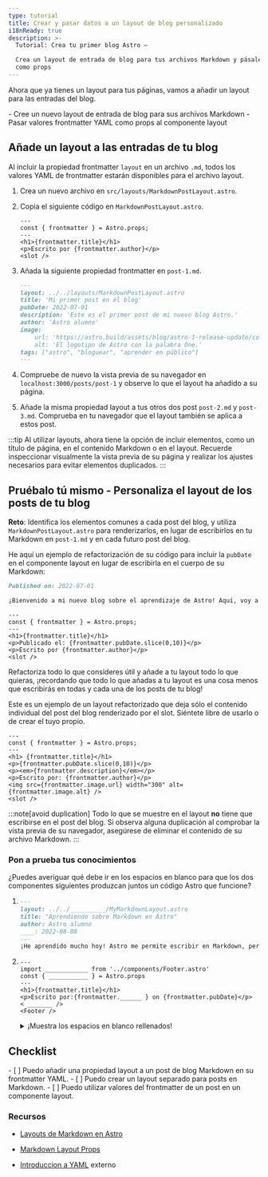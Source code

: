 ```yaml
---
type: tutorial
title: Crear y pasar datos a un layout de blog personalizado
i18nReady: true
description: >-
  Tutorial: Crea tu primer blog Astro —

  Crea un layout de entrada de blog para tus archivos Markdown y pásale los valores frontmatter
  como props
---
```




Ahora que ya tienes un layout para tus páginas, vamos a añadir un layout para las entradas del blog.

<PreCheck>
  - Cree un nuevo layout de entrada de blog para sus archivos Markdown
  - Pasar valores frontmatter YAML como props al componente layout
</PreCheck>

## Añade un layout a las entradas de tu blog

Al incluir la propiedad frontmatter `layout` en un archivo `.md`, todos los valores YAML de frontmatter estarán disponibles para el archivo layout.

1. Crea un nuevo archivo en `src/layouts/MarkdownPostLayout.astro`.

2. Copia el siguiente código en `MarkdownPostLayout.astro`.

    ```astro title="src/layouts/MarkdownPostLayout.astro"
    ---
    const { frontmatter } = Astro.props;
    ---
    <h1>{frontmatter.title}</h1>
    <p>Escrito por {frontmatter.author}</p>
    <slot />
    ```

3. Añada la siguiente propiedad frontmatter en `post-1.md`.

    ```markdown title="src/pages/posts/post-1.md" ins={2}
    ---
    layout: ../../layouts/MarkdownPostLayout.astro
    title: 'Mi primer post en el blog'
    pubDate: 2022-07-01
    description: 'Este es el primer post de mi nuevo blog Astro.'
    author: 'Astro alumno'
    image:
        url: 'https://astro.build/assets/blog/astro-1-release-update/cover.jpeg' 
        alt: 'El logotipo de Astro con la palabra One.'
    tags: ["astro", "bloguear", "aprender en público"]
    ---
    ```

4. Compruebe de nuevo la vista previa de su navegador en `localhost:3000/posts/post-1` y observe lo que el layout ha añadido a su página. 

5. Añade la misma propiedad layout a tus otros dos post `post-2.md` y `post-3.md`. Comprueba en tu navegador que el layout también se aplica a estos post.

:::tip
Al utilizar layouts, ahora tiene la opción de incluir elementos, como un título de página, en el contenido Markdown o en el layout. Recuerde inspeccionar visualmente la vista previa de su página y realizar los ajustes necesarios para evitar elementos duplicados. 
:::

<Box icon="puzzle-piece">

## Pruébalo tú mismo - Personaliza el layout de los posts de tu blog

**Reto**: Identifica los elementos comunes a cada post del blog, y utiliza `MarkdownPostLayout.astro` para renderizarlos, en lugar de escribirlos en tu Markdown en `post-1.md` y en cada futuro post del blog.

He aquí un ejemplo de refactorización de su código para incluir la `pubDate` en el componente layout en lugar de escribirla en el cuerpo de su Markdown:

```markdown title="src/pages/posts/post-1.md" del={1}
Published on: 2022-07-01

¡Bienvenido a mi nuevo blog sobre el aprendizaje de Astro! Aquí, voy a compartir mi viaje de aprendizaje a medida que construyo un nuevo sitio web.
```

```astro title="src/layouts/MarkdownPostLayout.astro" ins={5}
---
const { frontmatter } = Astro.props;
---
<h1>{frontmatter.title}</h1>
<p>Publicado el: {frontmatter.pubDate.slice(0,10)}</p>
<p>Escrito por {frontmatter.author}</p>
<slot />
```

Refactoriza todo lo que consideres útil y añade a tu layout todo lo que quieras, ¡recordando que todo lo que añadas a tu layout es una cosa menos que escribirás en todas y cada una de los posts de tu blog!

Este es un ejemplo de un layout refactorizado que deja sólo el contenido individual del post del blog renderizado por el slot. Siéntete libre de usarlo o de crear el tuyo propio.

```astro title="src/layouts/MarkdownPostLayout.astro"
---
const { frontmatter } = Astro.props;
---
<h1> {frontmatter.title}</h1>
<p>{frontmatter.pubDate.slice(0,10)}</p>
<p><em>{frontmatter.description}</em></p>
<p>Escrito por: {frontmatter.author}</p>
<img src={frontmatter.image.url} width="300" alt={frontmatter.image.alt} />
<slot />
```
</Box>

:::note[avoid duplication]
 Todo lo que se muestre en el layout **no** tiene que escribirse en el post del blog. Si observa alguna duplicación al comprobar la vista previa de su navegador, asegúrese de eliminar el contenido de su archivo Markdown.
 :::

 

<Box icon="question-mark">

### Pon a prueba tus conocimientos
¿Puedes averiguar qué debe ir en los espacios en blanco para que los dos componentes siguientes produzcan juntos un código Astro que funcione?

1.  ```markdown title="src/pages/posts/learning-astro.md"
    ---
    layout: ../../__________/MyMarkdownLayout.astro
    title: "Aprendiendo sobre Markdown en Astro"
    author: Astro alumno
    ____: 2022-08-08
    ---
    ¡He aprendido mucho hoy! Astro me permite escribir en Markdown, pero también utilizar variables del frontmatter. Incluso puedo acceder a esos valores en un componente layout de Astro.
    ```

2.  ```astro title="src/layouts/MarkdownLayout.astro"
    ---
    import ____________ from '../components/Footer.astro'
    const { ___________ } = Astro.props
    ---
    <h1>{frontmatter.title}</h1>
    <p>Escrito por:{frontmatter.______ } on {frontmatter.pubDate}</p>
    < _______ />
    <Footer />
    ```
    <details>
        <summary>¡Muestra los espacios en blanco rellenados!</summary>

        1.  ```markdown title="src/pages/posts/learning-astro.md" "../layouts" "pubDate:"
            ---
            layout: ../../layouts/MyMarkdownLayout.astro
            title: "Aprendiendo sobre Markdown en Astro"
            author: Astro alumno
            pubDate: 2022-08-08
            ---
            ¡He aprendido mucho hoy! Astro me permite escribir en Markdown, pero también utilizar variables del frontmatter. Incluso puedo acceder a esos valores en un componente layout de Astro.
            ```

        2.  ```astro title="src/layouts/MarkdownLayout.astro" " Footer " " frontmatter " ".author" "slot"
            ---
            import Footer from '../components/Footer.astro'
            const { frontmatter } = Astro.props
            ---
            <h1>{frontmatter.title}</h1>
            <p>Escrito por:{frontmatter.author } on {frontmatter.pubDate}</p>
            < slot />
            <Footer />
            ```
    </details>
</Box>

<Box icon="check-list">

## Checklist

<Checklist>
- [ ] Puedo añadir una propiedad layout a un post de blog Markdown en su frontmatter YAML.
- [ ] Puedo crear un layout separado para posts en Markdown.
- [ ] Puedo utilizar valores del frontmatter de un post en un componente layout.
</Checklist>

</Box>

### Recursos

- [Layouts de Markdown en Astro](/en/guides/markdown-content/#frontmatter-layout)

- [Markdown Layout Props](/en/core-concepts/layouts/#markdown-layout-props)

- [Introduccion a YAML](https://dev.to/paulasantamaria/introduction-to-yaml-125f) <Badge>externo</Badge>

